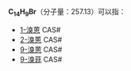 {{DISPLAYTITLE:C<sub>14</sub>H<sub>9</sub>Br}} 
'''C<sub>14</sub>H<sub>9</sub>Br'''（分子量：257.13）可以指：

*[[1-溴蒽|1-溴蒽]] CAS#{{CAS|7397-92-4}}
*[[2-溴蒽|2-溴蒽]] CAS#{{CAS|7321-27-9}}
*[[9-溴蒽|9-溴蒽]] CAS#{{CAS|1564-64-3}}
*[[9-溴菲|9-溴菲]] CAS#{{CAS|573-17-1}}

{{Isomerdab}}